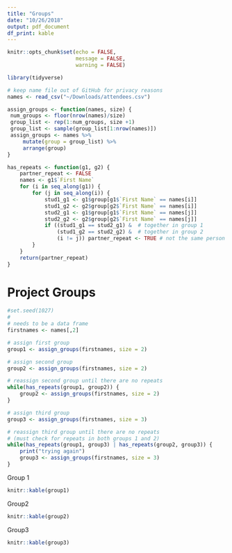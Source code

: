 ```yaml
---
title: "Groups"
date: "10/26/2018"
output: pdf_document
df_print: kable
---
```


```r
knitr::opts_chunk$set(echo = FALSE,
                      message = FALSE,
                      warning = FALSE)
```

```r
library(tidyverse)

# keep name file out of GitHub for privacy reasons
names <- read_csv("~/Downloads/attendees.csv")
```


```r

assign_groups <- function(names, size) {
 num_groups <- floor(nrow(names)/size)
 group_list <- rep(1:num_groups, size +1)
 group_list <- sample(group_list[1:nrow(names)])
 assign_groups <- names %>% 
     mutate(group = group_list) %>% 
     arrange(group)
}

has_repeats <- function(g1, g2) {
    partner_repeat <- FALSE
    names <- g1$`First Name`
    for (i in seq_along(g1)) {
        for (j in seq_along(i)) {
            stud1_g1 <- g1$group[g1$`First Name` == names[i]]
            stud1_g2 <- g2$group[g2$`First Name` == names[i]]
            stud2_g1 <- g1$group[g1$`First Name` == names[j]]
            stud2_g2 <- g2$group[g2$`First Name` == names[j]]
            if ((stud1_g1 == stud2_g1) &  # together in group 1
                (stud1_g2 == stud2_g2) &  # together in group 2
                (i != j)) partner_repeat <- TRUE # not the same person
        }
    }
    return(partner_repeat)
}

```




# Project Groups

```r
#set.seed(1027)
#
# needs to be a data frame
firstnames <- names[,2]  

# assign first group
group1 <- assign_groups(firstnames, size = 2) 

# assign second group
group2 <- assign_groups(firstnames, size = 2)

# reassign second group until there are no repeats
while(has_repeats(group1, group2)) {
    group2 <- assign_groups(firstnames, size = 2)
}

# assign third group
group3 <- assign_groups(firstnames, size = 3)

# reassign third group until there are no repeats
# (must check for repeats in both groups 1 and 2)
while(has_repeats(group1, group3) | has_repeats(group2, group3)) {
    print("trying again")
    group3 <- assign_groups(firstnames, size = 3)
}
```

Group 1
```r
knitr::kable(group1)
```

Group2 
```r
knitr::kable(group2)
```

Group3
```r
knitr::kable(group3)
```

